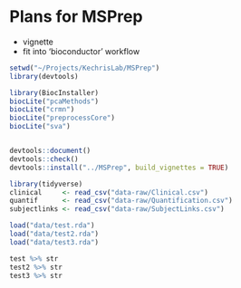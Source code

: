 
# Plans for MSPrep


- vignette
- fit into 'bioconductor' workflow


```r

setwd("~/Projects/KechrisLab/MSPrep")
library(devtools)

library(BiocInstaller)
biocLite("pcaMethods")
biocLite("crmn")
biocLite("preprocessCore")
biocLite("sva")


devtools::document()
devtools::check()
devtools::install("../MSPrep", build_vignettes = TRUE)

```


```r
library(tidyverse)
clinical     <- read_csv("data-raw/Clinical.csv")
quantif      <- read_csv("data-raw/Quantification.csv")
subjectlinks <- read_csv("data-raw/SubjectLinks.csv")

load("data/test.rda")
load("data/test2.rda")
load("data/test3.rda")

test %>% str
test2 %>% str
test3 %>% str

```


